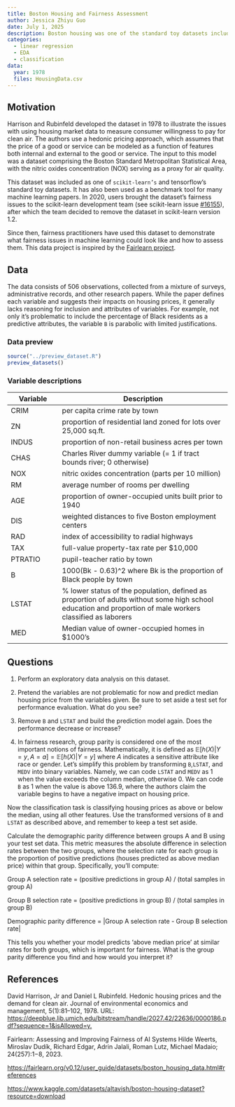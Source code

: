 ---
title: Boston Housing and Fairness Assessment
author: Jessica Zhiyu Guo
date: July 1, 2025
description: Boston housing was one of the standard toy datasets included in `scikit-learn`, but it has been critiqued and removed from the package for fairness issues. What can we learn from the problematic usage of sensitive attributes as predictive variables?
categories:
  - linear regression
  - EDA
  - classification
data:
  year: 1978
  files: HousingData.csv
---

## Motivation

Harrison and Rubinfeld developed the dataset in 1978 to illustrate the issues with using housing market data to measure consumer willingness to pay for clean air. The authors use a hedonic pricing approach, which assumes that the price of a good or service can be modeled as a function of features both internal and external to the good or service. The input to this model was a dataset comprising the Boston Standard Metropolitan Statistical Area, with the nitric oxides concentration (NOX) serving as a proxy for air quality.

This dataset was included as one of ``scikit-learn’s`` and tensorflow’s standard toy datasets. It has also been used as a benchmark tool for many machine learning papers. In 2020, users brought the dataset’s fairness issues to the scikit-learn development team (see scikit-learn issue [#16155](https://github.com/scikit-learn/scikit-learn/issues/16155)), after which the team decided to remove the dataset in scikit-learn version 1.2.

Since then, fairness practitioners have used this dataset to demonstrate what fairness issues in machine learning could look like and how to assess them. This data project is inspired by the [Fairlearn project](https://fairlearn.org/v0.12/user_guide/datasets/boston_housing_data.html#references).

## Data

The data consists of 506 observations, collected from a mixture of surveys, administrative records, and other research papers. While the paper defines each variable and suggests their impacts on housing prices, it generally lacks reasoning for inclusion and attributes of variables. For example, not only it's problematic to include the percentage of Black residents as a predictive attributes, the variable `B` is parabolic with limited justifications.

### Data preview

```{r, echo=FALSE, results="asis"}
source("../preview_dataset.R")
preview_datasets()
```

### Variable descriptions

| Variable | Description |
|----|-------------|
| CRIM | per capita crime rate by town |
| ZN | proportion of residential land zoned for lots over 25,000 sq.ft. |
| INDUS | proportion of non-retail business acres per town|
| CHAS | Charles River dummy variable (= 1 if tract bounds river; 0 otherwise)|
| NOX | 	nitric oxides concentration (parts per 10 million)|
| RM | 	average number of rooms per dwelling |
| AGE | proportion of owner-occupied units built prior to 1940|
| DIS | weighted distances to five Boston employment centers |
| RAD | index of accessibility to radial highways|
| TAX | full-value property-tax rate per $10,000|
| PTRATIO | pupil-teacher ratio by town |
| B | 1000(Bk - 0.63)^2 where Bk is the proportion of Black people by town|
| LSTAT | % lower status of the population, defined as proportion of adults without some high school education and proportion of male workers classified as laborers |
| MED | Median value of owner-occupied homes in $1000’s|


## Questions

1. Perform an exploratory data analysis on this dataset.

2. Pretend the variables are not problematic for now and predict median housing price from the variables given. Be sure to set aside a test set for performance evaluation. What do you see?

3. Remove `B` and `LSTAT` and build the prediction model again. Does the performance decrease or increase?

4. In fairness research, group parity is considered one of the most important notions of fairness. Mathematically, it is defined as $\mathbb{E}[h(X)|Y=y, A=a] = \mathbb{E}[h(X)|Y=y]$ where $A$ indicates a sensitive attribute like race or gender. Let's simplify this problem by transforming `B`,`LSTAT`, and `MEDV` into binary variables. Namely, we can code `LSTAT` and `MEDV` as 1 when the value exceeds the column median, otherwise 0. We can code `B` as 1 when the value is above 136.9, where the authors claim the variable begins to have a negative impact on housing price.

Now the classification task is classifying housing prices as above or below the median, using all other features. Use the transformed versions of `B` and `LSTAT` as described above, and remember to keep a test set aside.

Calculate the demographic parity difference between groups A and B using your test set data. This metric measures the absolute difference in selection rates between the two groups, where the selection rate for each group is the proportion of positive predictions (houses predicted as above median price) within that group. Specifically, you'll compute:

Group A selection rate = (positive predictions in group A) / (total samples in group A)

Group B selection rate = (positive predictions in group B) / (total samples in group B)

Demographic parity difference = |Group A selection rate - Group B selection rate|

This tells you whether your model predicts 'above median price' at similar rates for both groups, which is important for fairness. What is the group parity difference you find and how would you interpret it?

## References

David Harrison, Jr and Daniel L Rubinfeld. Hedonic housing prices and the demand for clean air. Journal of environmental economics and management, 5(1):81–102, 1978. URL: <https://deepblue.lib.umich.edu/bitstream/handle/2027.42/22636/0000186.pdf?sequence=1&isAllowed=y.>

Fairlearn: Assessing and Improving Fairness of AI Systems
Hilde Weerts, Miroslav Dudík, Richard Edgar, Adrin Jalali, Roman Lutz, Michael Madaio; 24(257):1−8, 2023.

<https://fairlearn.org/v0.12/user_guide/datasets/boston_housing_data.html#references>

<https://www.kaggle.com/datasets/altavish/boston-housing-dataset?resource=download>
